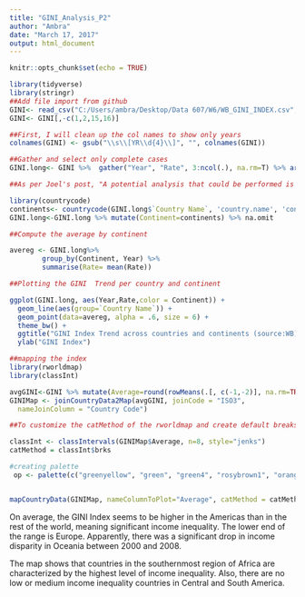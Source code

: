 ---
title: "GINI_Analysis_P2"
author: "Ambra"
date: "March 17, 2017"
output: html_document
---

```{r setup, include=FALSE}
knitr::opts_chunk$set(echo = TRUE)
```

```{r SubjectAnalysis}

library(tidyverse)
library(stringr)
##Add file import from github
GINI<- read_csv("C:/Users/ambra/Desktop/Data 607/W6/WB_GINI_INDEX.csv", na="..")
GINI<- GINI[,-c(1,2,15,16)]

##First, I will clean up the col names to show only years
colnames(GINI) <- gsub("\\s\\[YR\\d{4}\\]", "", colnames(GINI))

##Gather and select only complete cases
GINI.long<- GINI %>%  gather("Year", "Rate", 3:ncol(.), na.rm=T) %>% arrange(`Country Name`)

##As per Joel's post, "A potential analysis that could be performed is the trend in the GINI coefficient for each country (or continent) or the average of the GINI coefficient." Let's start by adding a new variable for the continent.

library(countrycode)
continents<- countrycode(GINI.long$`Country Name`, 'country.name', 'continent')
GINI.long<-GINI.long %>% mutate(Continent=continents) %>% na.omit

##Compute the average by continent

avereg <- GINI.long%>% 
        group_by(Continent, Year) %>% 
        summarise(Rate= mean(Rate))

##Plotting the GINI  Trend per country and continent

ggplot(GINI.long, aes(Year,Rate,color = Continent)) +
  geom_line(aes(group=`Country Name`)) +
  geom_point(data=avereg, alpha = .6, size = 6) +
  theme_bw() +
  ggtitle("GINI Index Trend across countries and continents (source:WB)")+
  ylab("GINI Index")

##mapping the index
library(rworldmap)
library(classInt)

avgGINI<-GINI %>% mutate(Average=round(rowMeans(.[, c(-1,-2)], na.rm=TRUE))) 
GINIMap <- joinCountryData2Map(avgGINI, joinCode = "ISO3",
  nameJoinColumn = "Country Code")

##To customize the catMethod of the rworldmap and create default breaks - used the library classInt and reference code from https://rdrr.io/rforge/rworldmap/man/mapCountryData.html

classInt <- classIntervals(GINIMap$Average, n=8, style="jenks")
catMethod = classInt$brks

#creating palette
 op <- palette(c("greenyellow", "green", "green4", "rosybrown1", "orangered2","red2","red3","red4"))


mapCountryData(GINIMap, nameColumnToPlot="Average", catMethod = catMethod,   missingCountryCol = gray(.8), addLegend=TRUE, mapTitle="GINI Index across the world, average 1990-2014", colourPalette="palette", oceanCol = "LightBlue")

```

On average, the GINI Index seems to be higher in the Americas than in the rest of the world, meaning significant income inequality. The lower end of the range is Europe. Apparently, there was a significant drop in income disparity in Oceania between 2000 and 2008.

The map shows that countries in the southernmost region of Africa are characterized by the highest level of income inequality. Also, there are no low or medium income inequality countries in Central and South America.
